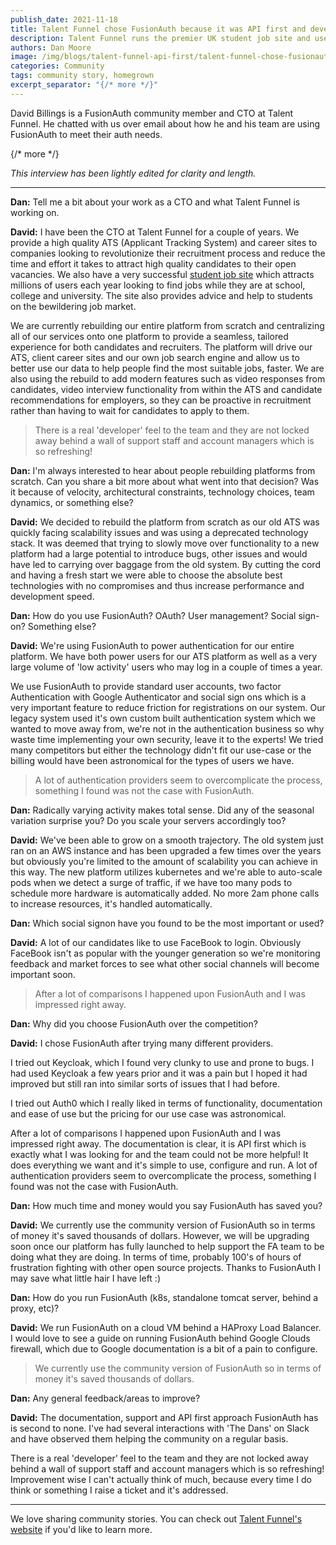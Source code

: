 ```yaml
---
publish_date: 2021-11-18 
title: Talent Funnel chose FusionAuth because it was API first and developer friendly
description: Talent Funnel runs the premier UK student job site and uses FusionAuth for their auth needs, including MFA, social sign-on and registration.
authors: Dan Moore
image: /img/blogs/talent-funnel-api-first/talent-funnel-chose-fusionauth-because-it-was-api-first-and-developer-friendly-header-image.png
categories: Community
tags: community story, homegrown
excerpt_separator: "{/* more */}"
---
```


David Billings is a FusionAuth community member and CTO at Talent Funnel. He chatted with us over email about how he and his team are using FusionAuth to meet their auth needs. 

{/* more */}

*This interview has been lightly edited for clarity and length.*

-------

**Dan:** Tell me a bit about your work as a CTO and what Talent Funnel is working on.

**David:** I have been the CTO at Talent Funnel for a couple of years. We provide a high quality ATS (Applicant Tracking System) and career sites to companies looking to revolutionize their recruitment process and reduce the time and effort it takes to attract high quality candidates to their open vacancies. We also have a very successful [student job site](https://www.e4s.co.uk) which attracts millions of users each year looking to find jobs while they are at school, college and university. The site also provides advice and help to students on the bewildering job market.

We are currently rebuilding our entire platform from scratch and centralizing all of our services onto one platform to provide a seamless, tailored experience for both candidates and recruiters. The platform will drive our ATS, client career sites and our own job search engine and allow us to better use our data to help people find the most suitable jobs, faster. We are also using the rebuild to add modern features such as video responses from candidates, video interview functionality from within the ATS and candidate recommendations for employers, so they can be proactive in recruitment rather than having to wait for candidates to apply to them.

> There is a real 'developer' feel to the team and they are not locked away behind a wall of support staff and account managers which is so refreshing!

**Dan:** I'm always interested to hear about people rebuilding platforms from scratch. Can you share a bit more about what went into that decision? Was it because of velocity, architectural constraints, technology choices, team dynamics, or something else?

**David:** We decided to rebuild the platform from scratch as our old ATS was quickly facing scalability issues and was using a deprecated technology stack. It was deemed that trying to slowly move over functionality to a new platform had a large potential to introduce bugs, other issues and would have led to carrying over baggage from the old system. By cutting the cord and having a fresh start we were able to choose the absolute best technologies with no compromises and thus increase performance and development speed.

**Dan:** How do you use FusionAuth? OAuth? User management? Social sign-on? Something else?

**David:** We're using FusionAuth to power authentication for our entire platform. We have both power users for our ATS platform as well as a very large volume of 'low activity' users who may log in a couple of times a year. 

We use FusionAuth to provide standard user accounts, two factor Authentication with Google Authenticator and social sign ons which is a very important feature to reduce friction for registrations on our system. Our legacy system used it's own custom built authentication system which we wanted to move away from, we're not in the authentication business so why waste time implementing your own security, leave it to the experts! We tried many competitors but either the technology didn't fit our use-case or the billing would have been astronomical for the types of users we have.

> A lot of authentication providers seem to overcomplicate the process, something I found was not the case with FusionAuth.

**Dan:** Radically varying activity makes total sense. Did any of the seasonal variation surprise you? Do you scale your servers accordingly too?

**David:** We've been able to grow on a smooth trajectory. The old system just ran on an AWS instance and has been  upgraded a few times over the years but obviously you're limited to the amount of scalability you can achieve in this way. The new platform utilizes kubernetes and we're able to auto-scale pods when we detect a surge of traffic, if we have too many pods to schedule more hardware is automatically added. No more 2am phone calls to increase resources, it's handled automatically. 

**Dan:** Which social signon have you found to be the most important or used?

**David:** A lot of our candidates like to use FaceBook to login. Obviously FaceBook isn't as popular with the younger generation so we're monitoring feedback and market forces to see what other social channels will become important soon.  

> After a lot of comparisons I happened upon FusionAuth and I was impressed right away. 

**Dan:** Why did you choose FusionAuth over the competition?

**David:** I chose FusionAuth after trying many different providers. 

I tried out Keycloak, which I found very clunky to use and prone to bugs. I had used Keycloak a few years prior and it was a pain but I hoped it had improved but still ran into similar sorts of issues that I had before. 

I tried out Auth0 which I really liked in terms of functionality, documentation and ease of use but the pricing for our use case was astronomical. 

After a lot of comparisons I happened upon FusionAuth and I was impressed right away. The documentation is clear, it is API first which is exactly what I was looking for and the team could not be more helpful! It does everything we want and it's simple to use, configure and run. A lot of authentication providers seem to overcomplicate the process, something I found was not the case with FusionAuth.

**Dan:** How much time and money would you say FusionAuth has saved you?

**David:** We currently use the community version of FusionAuth so in terms of money it's saved thousands of dollars. However, we will be upgrading soon once our platform has fully launched to help support the FA team to be doing what they are doing. In terms of time, probably 100's of hours of frustration fighting with other open source projects. Thanks to FusionAuth I may save what little hair I have left :)

**Dan:** How do you run FusionAuth (k8s, standalone tomcat server, behind a proxy, etc)?

**David:** We run FusionAuth on a cloud VM behind a HAProxy Load Balancer. I would love to see a guide on running FusionAuth behind Google Clouds firewall, which due to Google documentation is a bit of a pain to configure. 

> We currently use the community version of FusionAuth so in terms of money it's saved thousands of dollars. 

**Dan:** Any general feedback/areas to improve?

**David:** The documentation, support and API first approach FusionAuth has is second to none. I've had several interactions with 'The Dans' on Slack and have observed them helping the community on a regular basis. 

There is a real 'developer' feel to the team and they are not locked away behind a wall of support staff and account managers which is so refreshing! Improvement wise I can't actually think of much, because every time I do think or something I raise a ticket and it's addressed. 

-------

We love sharing community stories. You can check out [Talent Funnel's website](https://www.talent-funnel.com/) if you'd like to learn more. 
